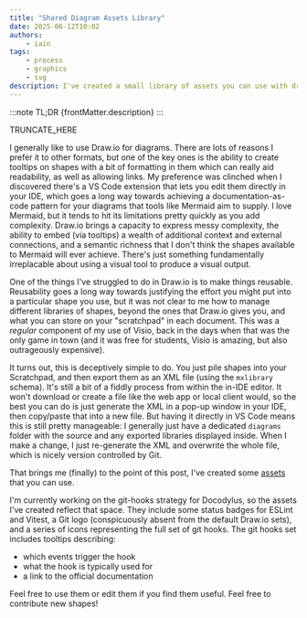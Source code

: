 ```yaml
---
title: "Shared Diagram Assets Library"
date: 2025-06-12T10:02
authors:
    - iain
tags:
    - process
    - graphics
    - svg
description: I've created a small library of assets you can use with draw.io/diagrams.net diagrams. Today, it includes shapes for use in Githooks flow designs, but I expect it to grow.
---
```

:::note TL;DR
{frontMatter.description}
:::

TRUNCATE_HERE

I generally like to use Draw.io for diagrams. There are lots of reasons I prefer it to other formats, but one of the key ones is the ability to create tooltips on shapes with a bit of formatting in them which can really aid readability, as well as allowing links. My preference was clinched when I discovered there's a VS Code extension that lets you edit them directly in your IDE, which goes a long way towards achieving a documentation-as-code pattern for your diagrams that tools like Mermaid aim to supply. I love Mermaid, but it tends to hit its limitations pretty quickly as you add complexity. Draw.io brings a capacity to express messy complexity, the ability to embed (via tooltips) a wealth of additional context and external connections, and a semantic richness that I don't think the shapes available to Mermaid will ever achieve. There's just something fundamentally irreplacable about using a visual tool to produce a visual output.

One of the things I've struggled to do in Draw.io is to make things reusable. Reusability goes a long way towards justifying the effort you might put into a particular shape you use, but it was not clear to me how to manage different libraries of shapes, beyond the ones that Draw.io gives you, and what you can store on your "scratchpad" in each document. This was a _regular_ component of my use of Visio, back in the days when that was the only game in town (and it was free for students, Visio is amazing, but also outrageously expensive).

It turns out, this is deceptively simple to do. You just pile shapes into your Scratchpad, and then export them as an XML file (using the `mxlibrary` schema). It's still a bit of a fiddly process from within the in-IDE editor. It won't download or create a file like the web app or local client would, so the best you can do is just generate the XML in a pop-up window in your IDE, then copy/paste that into a new file. But having it directly in VS Code means this is still pretty manageable: I generally just have a dedicated `diagrams` folder with the source and any exported libraries displayed inside. When I make a change, I just re-generate the XML and overwrite the whole file, which is nicely version controlled by Git.

That brings me (finally) to the point of this post, I've created some [assets][diagram-assets] that you can use.

I'm currently working on the git-hooks strategy for Docodylus, so the assets I've created reflect that space. They include some status badges for ESLint and Vitest, a Git logo (conspicuously absent from the default Draw.io sets), and a series of icons representing the full set of git hooks. The git hooks set includes tooltips describing:
* which events trigger the hook
* what the hook is typically used for
* a link to the official documentation

Feel free to use them or edit them if you find them useful. Feel free to contribute new shapes!

[diagram-assets]:
    https://github.com/IainDavis-dev/collab-assets/blob/main/diagrams/draw.io/README.md
    "Shared assets for diagramming with Draw.io/Diagrams.net"